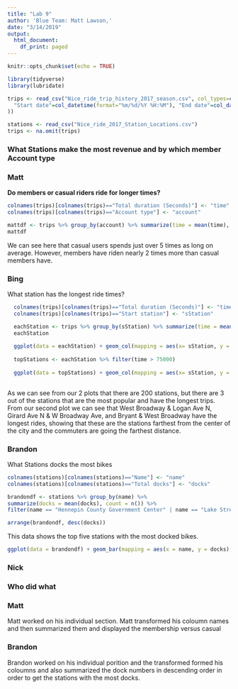 ```yaml
---
title: "Lab 9"
author: 'Blue Team: Matt Lawson,'
date: "3/14/2019"
output:
  html_document:
    df_print: paged
---
```


```r
knitr::opts_chunk$set(echo = TRUE)
```

```r
library(tidyverse)
library(lubridate)

```


```r
trips <- read_csv("Nice_ride_trip_history_2017_season.csv", col_types=cols(
  "Start date"=col_datetime(format="%m/%d/%Y %H:%M"), "End date"=col_datetime(format="%m/%d/%Y %H:%M"), "Account type"=col_factor(levels=c("Member", "Casual"))
))

stations <- read_csv("Nice_ride_2017_Station_Locations.csv")
trips <- na.omit(trips)
```

### What Stations make the most revenue and by which member Account type






### Matt

__Do members or casual riders ride for longer times?__

```r
colnames(trips)[colnames(trips)=="Total duration (Seconds)"] <- "time"
colnames(trips)[colnames(trips)=="Account type"] <- "account"

mattdf <- trips %>% group_by(account) %>% summarize(time = mean(time), count = n())
mattdf
```

We can see here that casual users spends just over 5 times as long on average. However, members have riden nearly 2 times more than casual members have.


### Bing

What station has the longest ride times?

```r
  colnames(trips)[colnames(trips)=="Total duration (Seconds)"] <- "time"
  colnames(trips)[colnames(trips)=="Start station"] <- "sStation"

  eachStation <- trips %>% group_by(sStation) %>% summarize(time = mean(time)) 
  eachStation
  
  ggplot(data = eachStation) + geom_col(mapping = aes(x= sStation, y = time))
  
  topStations <- eachStation %>% filter(time > 75000)
  
  ggplot(data = topStations) + geom_col(mapping = aes(x= sStation, y = time))
  

```
As we can see from our 2 plots that there are 200 stations, but there are 3 out of the stations that are the most popular and have the longest trips. From our second plot we can see that West Broadway & Logan Ave N, Girard Ave N & W Broadway Ave, and Bryant & West Broadway have the longest rides, showing that these are the stations farthest from the center of the city and the commuters are going the farthest distance.





### Brandon
What Stations docks the most bikes
```r
colnames(stations)[colnames(stations)=="Name"] <- "name"
colnames(stations)[colnames(stations)=="Total docks"] <- "docks"

brandondf <- stations %>% group_by(name) %>%
summarize(docks = mean(docks), count = n()) %>%
filter(name == "Hennepin County Government Center" | name == "Lake Street & Knox Ave S" | name == "Coffman Union" | name == "Washington Ave SE & Union Street SE" | name == "100 Main Street SE")

arrange(brandondf, desc(docks))
```

This data shows the top five stations with the most docked bikes.


```r
ggplot(data = brandondf) + geom_bar(mapping = aes(x = name, y = docks), stat = "identity")
```


### Nick








### Who did what



### Matt
Matt worked on his individual section. Matt transformed his coloumn names and then summarized them and displayed the membership versus casual

### Brandon
Brandon worked on his individual porition and the transformed formed his coloumns and also summarized the dock numbers in descending order in order to get the stations with the most docks.









